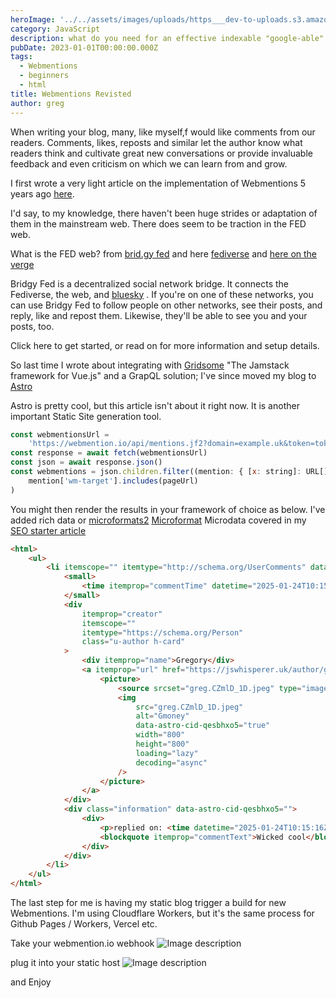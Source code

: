 ```yaml
---
heroImage: '../../assets/images/uploads/https___dev-to-uploads.s3.amazonaws.com_uploads_articles_0f0arenmyx88zjd8tvtz.jpg'
category: JavaScript
description: what do you need for an effective indexable "google-able" site
pubDate: 2023-01-01T00:00:00.000Z
tags:
  - Webmentions
  - beginners
  - html
title: Webmentions Revisted
author: greg
---
```


When writing your blog, many, like myself,f would like comments from our readers. Comments, likes, reposts and similar let the author know what readers think and cultivate great new conversations or provide invaluable feedback and even criticism on which we can learn from and grow.

I first wrote a very light article on the implementation of Webmentions 5 years ago [here](https://dev.to/jswhisperer/you-dont-mention-webmentions-20be).

I'd say, to my knowledge, there haven't been huge strides or adaptation of them in the mainstream web. There does seem to be traction in the FED web.

What is the FED web? from [brid.gy fed](https://fed.brid.gy/docs#web-get-started) and here [fediverse](https://en.wikipedia.org/wiki/Fediverse) and [here on the verge](https://www.theverge.com/24063290/fediverse-explained-activitypub-social-media-open-protocol)

Bridgy Fed is a decentralized social network bridge. It connects the Fediverse, the web, and [bluesky]("https://bsky.app/profile/jswhisperer.bsky.social") . If you're on one of these networks, you can use Bridgy Fed to follow people on other networks, see their posts, and reply, like and repost them. Likewise, they'll be able to see you and your posts, too.

Click here to get started, or read on for more information and setup details.

So last time I wrote about integrating with [Gridsome](https://github.com/gridsome/gridsome) "The Jamstack framework for Vue.js" and a GrapQL solution; I've since moved my blog to [Astro](https://astro.build/)

Astro is pretty cool, but this article isn't about it right now. It is another important Static Site generation tool.

```js
const webmentionsUrl =
	'https://webmention.io/api/mentions.jf2?domain=example.uk&token=token'
const response = await fetch(webmentionsUrl)
const json = await response.json()
const webmentions = json.children.filter((mention: { [x: string]: URL[] }) =>
	mention['wm-target'].includes(pageUrl)
)
```

You might then render the results in your framework of choice as below. I've added rich data or [microformats2](https://validator.schema.org/#url=https%3A%2F%2Fjswhisperer.uk%2Fpost%2Fcaddy-2%2F) [Microformat](https://en.wikipedia.org/wiki/Microformat) Microdata[](https://html.spec.whatwg.org/multipage/microdata.html#microdata) covered in my [SEO starter article](https://dev.to/jswhisperer/seo-starter-kit-1n2c)

```html
<html>
	<ul>
		<li itemscope="" itemtype="http://schema.org/UserComments" data-astro-cid-qesbhxo5="">
			<small>
				<time itemprop="commentTime" datetime="2025-01-24T10:15:16Z">January 24, 2025</time>
			</small>
			<div
				itemprop="creator"
				itemscope=""
				itemtype="https://schema.org/Person"
				class="u-author h-card"
			>
				<div itemprop="name">Gregory</div>
				<a itemprop="url" href="https://jswhisperer.uk/author/greg" aria-label="author url">
					<picture>
						<source srcset="greg.CZmlD_1D.jpeg" type="image/webp" />
						<img
							src="greg.CZmlD_1D.jpeg"
							alt="Gmoney"
							data-astro-cid-qesbhxo5="true"
							width="800"
							height="800"
							loading="lazy"
							decoding="async"
						/>
					</picture>
				</a>
			</div>
			<div class="information" data-astro-cid-qesbhxo5="">
				<div>
					<p>replied on: <time datetime="2025-01-24T10:15:16Z">January 24, 2025</time></p>
					<blockquote itemprop="commentText">Wicked cool</blockquote>
				</div>
			</div>
		</li>
	</ul>
</html>
```

The last step for me is having my static blog trigger a build for new Webmentions. I'm using Cloudflare Workers, but it's the same process for Github Pages / Workers, Vercel etc.

Take your webmention.io webhook
![Image description](https://dev-to-uploads.s3.amazonaws.com/uploads/articles/ve19f86hcdrbtdv5n5zo.png)

plug it into your static host
![Image description](https://dev-to-uploads.s3.amazonaws.com/uploads/articles/byx4vvc3kgmbg40q36xa.png)

and Enjoy
